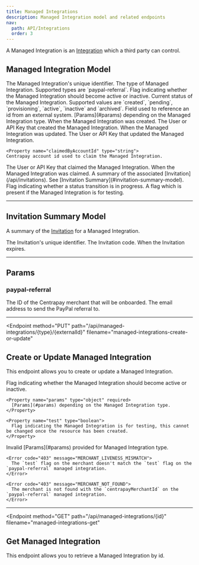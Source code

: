 ```yaml
---
title: Managed Integrations
description: Managed Integration model and related endpoints
nav:
  path: API/Integrations
  order: 3
---
```


A Managed Integration is an [Integration](/api/integrations)  which a third party can control.

## Managed Integration Model


<Properties>
  <Property name="id" type="string">
    The Managed Integration's unique identifier.
  </Property>

  <Property name="type" type="string">
    The type of Managed Integration. Supported types are `paypal-referral`.
  </Property>

  <Property name="enabled" type="boolean">
    Flag indicating whether the Managed Integration should become active or inactive.
  </Property>

  <Property name="status" type="string">
    Current status of the Managed Integration. Supported values are `created`, `pending`, `provisioning`, `active`, `inactive` and `archived`.
  </Property>

  <Property name="externalId" type="string">
    Field used to reference an id from an external system.
  </Property>

  <Property name="params" type="object">
    [Params](#params) depending on the Managed Integration type.
  </Property>

  <Property name="createdAt" type="timestamp">
    When the Managed Integration was created.
  </Property>

  <Property name="createdBy" type="crn">
    The User or API Key that created the Managed Integration.
  </Property>

  <Property name="updatedAt" type="timestamp">
    When the Managed Integration was updated.
  </Property>

  <Property name="updatedBy" type="crn">
    The User or API Key that updated the Managed Integration.
  </Property>

    <Property name="claimedByAccountId" type="string">
    Centrapay account id used to claim the Managed Integration.
  </Property>

  <Property name="claimedBy" type="crn">
    The User or API Key that claimed the Managed Integration.
  </Property>

  <Property name="claimedAt" type="timestamp">
    When the Managed Integration was claimed.
  </Property>

  <Property name="invitation" type="object">
    A summary of the associated [Invitation](/api/invitations). See [Invitation Summary](#invitation-summary-model).
  </Property>

  <Property name="inProgress" type="boolean">
    Flag indicating whether a status transition is in progress.
  </Property>

  <Property name="test" type="boolean">
    A flag which is present if the Managed Integration is for testing.
  </Property>
</Properties>

---

## Invitation Summary Model

A summary of the [Invitation](/api/invitations) for a Managed Integration.


<Properties>
  <Property name="id" type="string">
    The Invitation's unique identifier.
  </Property>

  <Property name="code" type="string">
    The Invitation code.
  </Property>

  <Property name="expiresAt" type="timestamp">
    When the Invitation expires.
  </Property>
</Properties>

---

## Params

### paypal-referral

<Properties>
  <Property name="centrapayMerchantId" type="string">
    The ID of the Centrapay merchant that will be onboarded.
  </Property>

  <Property name="email" type="string">
    The email address to send the PayPal referral to.
  </Property>
</Properties>

---

<Endpoint
  method="PUT"
  path="/api/managed-integrations/{type}/{externalId}"
  filename="managed-integrations-create-or-update"
>
  ## Create or Update Managed Integration

  This endpoint allows you to create or update a Managed Integration.

  <Properties>
    <Property name="enabled" type="boolean" required>
      Flag indicating whether the Managed Integration should become active or inactive.
    </Property>

    <Property name="params" type="object" required>
      [Params](#params) depending on the Managed Integration type.
    </Property>

    <Property name="test" type="boolean">
      Flag indicating the Managed Integration is for testing, this cannot be changed once the resource has been created.
    </Property>
  </Properties>

  <Properties heading="Errors">
    <Error code="400" message="INVALID_PARAMS">
      Invalid [Params](#params) provided for Managed Integration type.
    </Error>

    <Error code="403" message="MERCHANT_LIVENESS_MISMATCH">
      The `test` flag on the merchant doesn't match the `test` flag on the `paypal-referral` managed integration.
    </Error>

    <Error code="403" message="MERCHANT_NOT_FOUND">
      The merchant is not found with the `centrapayMerchantId` on the `paypal-referral` managed integration.
    </Error>
  </Properties>
</Endpoint>

---

<Endpoint
  method="GET"
  path="/api/managed-integrations/{id}"
  filename="managed-integrations-get"
>
  ## Get Managed Integration

  This endpoint allows you to retrieve a Managed Integration by id.
</Endpoint>
